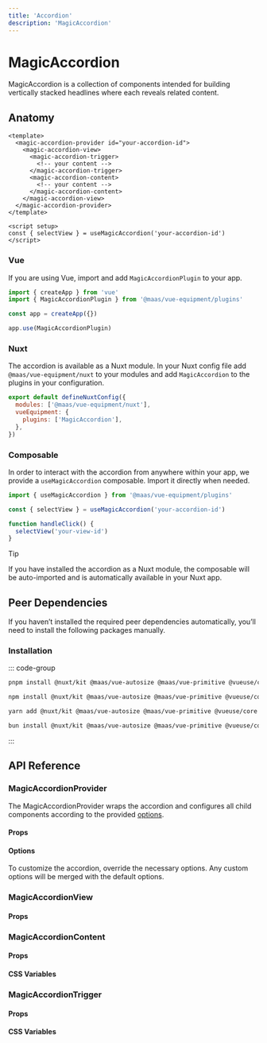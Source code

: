 ```yaml
---
title: 'Accordion'
description: 'MagicAccordion'
---
```


# MagicAccordion

MagicAccordion is a collection of components intended for building vertically stacked headlines where each reveals related content.

<component-preview src="./demo/DefaultDemo.vue"/>

<!--@include: @/apps/docs/src/content/snippets/overview.md-->

## Anatomy

```vue
<template>
  <magic-accordion-provider id="your-accordion-id">
    <magic-accordion-view>
      <magic-accordion-trigger>
        <!-- your content -->
      </magic-accordion-trigger>
      <magic-accordion-content>
        <!-- your content -->
      </magic-accordion-content>
    </magic-accordion-view>
  </magic-accordion-provider>
</template>

<script setup>
const { selectView } = useMagicAccordion('your-accordion-id')
</script>
```

<!--@include: @/apps/docs/src/content/snippets/installation.md-->

### Vue

If you are using Vue, import and add `MagicAccordionPlugin` to your app.

```js
import { createApp } from 'vue'
import { MagicAccordionPlugin } from '@maas/vue-equipment/plugins'

const app = createApp({})

app.use(MagicAccordionPlugin)
```

### Nuxt

The accordion is available as a Nuxt module. In your Nuxt config file add `@maas/vue-equipment/nuxt` to your modules and add `MagicAccordion` to the plugins in your configuration.

```js
export default defineNuxtConfig({
  modules: ['@maas/vue-equipment/nuxt'],
  vueEquipment: {
    plugins: ['MagicAccordion'],
  },
})
```

### Composable

In order to interact with the accordion from anywhere within your app, we provide a `useMagicAccordion` composable. Import it directly when needed.

```js
import { useMagicAccordion } from '@maas/vue-equipment/plugins'

const { selectView } = useMagicAccordion('your-accordion-id')

function handleClick() {
  selectView('your-view-id')
}
```

> [!TIP]
> If you have installed the accordion as a Nuxt module, the composable will be auto-imported and is automatically available in your Nuxt app.

## Peer Dependencies

If you haven’t installed the required peer dependencies automatically, you’ll need to install the following packages manually.

<ProseTable
  :columns="[
    { label: 'Package'},
  ]"
  :rows="[
    {
      items: [
        {
          label: '[@nuxt/kit](https://www.npmjs.com/package/@nuxt/kit)'
        }
      ]
    },
    {
      items: [
        {
          label: '[@maas/vue-autosize](https://www.npmjs.com/package/@maas/vue-autosize)'
        }
      ]
    },
    {
      items: [
        {
          label: '[@maas/vue-primitive](https://www.npmjs.com/package/@maas/vue-primitive)'
        }
      ]
    },
    {
      items: [
        {
          label: '[@vueuse/core](https://www.npmjs.com/package/@vueuse/core)'
        }
      ]
    },
  ]"
/>

### Installation

::: code-group

```sh [pnpm]
pnpm install @nuxt/kit @maas/vue-autosize @maas/vue-primitive @vueuse/core
```

```sh [npm]
npm install @nuxt/kit @maas/vue-autosize @maas/vue-primitive @vueuse/core
```

```sh [yarn]
yarn add @nuxt/kit @maas/vue-autosize @maas/vue-primitive @vueuse/core
```

```sh [bun]
bun install @nuxt/kit @maas/vue-autosize @maas/vue-primitive @vueuse/core
```

:::

## API Reference

### MagicAccordionProvider

The MagicAccordionProvider wraps the accordion and configures all child components according to the provided [options](#options).

#### Props

<ProseTable 
  :columns="[
    { label: 'Prop' },
    { label: 'Type' },
    { label: 'Required' }
  ]"
  :rows="[
    {
      items: [
        {
          label: 'id',
          description: 'Providing an id is required. Can either be a string or a ref.'
        },
        {
          label: 'MaybeRef\<string\>',
          escape: true
        },
        {
          label: 'true'
        }
      ]
    },
    {
      items: [
        {
          label: 'asChild',
          description: 'Prevent the component from rendering and pass all functionality to a child element.'
        },
        {
          label: 'boolean'
        },
        {
          label: 'false'
        }
      ]
    },
    {
      items: [
        {
          label: 'options',
          description: 'Refer to the [options table](#options) for details.'
        },
        {
          label: 'MagicAccordionOptions'
        },
        {
          label: 'false'
        }
      ]
    },
  ]"
/>

#### Options

To customize the accordion, override the necessary options. Any custom options will be merged with the default options.

<ProseTable
  :columns="[
    { label: 'Option' },
    { label: 'Type' },
    { label: 'Default' }
  ]"
  :rows="[
    {
      items: [
        { 
          label: 'mode',
          description: 'Set mode to multiple to allow multiple views to be open in parallel.'
        },
        { label: 'AccordionMode',
          description: '\'single\' | \'multiple\''
        },
        { 
          label: 'single'
        }
      ]
    },
    {
      items: [
        { 
          label: 'transition',
          description: 'Override the [transition name](https://vuejs.org/guide/built-ins/transition#named-transitions) of nested `MagicAccordionContent` elements.'
        },
        { 
          label: 'string'
        },
        { 
          label: 'string',
          description: '\'magic-accordion\'',
        }
      ]
    },
    {
      items: [
        {
          label: 'animation.duration',
          description: 'Configure the accordions’s animation duration.'
        },
        {
          label: 'number'
        },
        {
          label: '200'
        }
      ]
    },
    {
      items: [
        {
          label: 'animation.easing',
          description: 'Configure the accordions’s animation easing.'
        },
        {
          label: 'function',
          description: '(t: number) => number'
        },
        {
          label: 'easeOutQuad',
          description: 't * (2 - t)'
        }
      ]
    },
    {
      items: [
        { 
          label: 'disabled',
          description: 'Disable the accordion completely.'
        },
        { 
          label: 'boolean'
        },
        { 
          label: 'false',
        }
      ]
    },
  ]"
/>

### MagicAccordionView

#### Props

<ProseTable 
  :columns="[
    { label: 'Prop' },
    { label: 'Type' },
    { label: 'Required' }
  ]"
  :rows="[
    {
      items: [
        {
          label: 'id',
          description: 'Providing an id is optional. Neccessary for interacting with the view through `useMagicAccordion`.'
        },
        {
          label: 'MaybeRef\<string\>',
          escape: true
        },
        {
          label: 'false'
        }
      ]
    },
    {
      items: [
        {
          label: 'asChild',
          description: 'Prevent the component from rendering and pass all functionality to a child element.'
        },
        {
          label: 'boolean'
        },
        {
          label: 'false'
        }
      ]
    },
    {
      items: [
        {
          label: 'active',
          description: 'Prevent the component from rendering and pass all functionality to a child element.'
        },
        {
          label: 'boolean'
        },
        {
          label: 'false'
        }
      ]
    },
  ]"
/>

### MagicAccordionContent

#### Props

<ProseTable 
  :columns="[
    { label: 'Prop' },
    { label: 'Type' },
    { label: 'Required' }
  ]"
  :rows="[
    {
      items: [
        {
          label: 'asChild',
          description: 'Prevent the inner component inside the `<transition>` from rendering and pass all functionality to a child element.'
        },
        {
          label: 'boolean'
        },
        {
          label: 'false'
        }
      ]
    },
    {
      items: [
        { 
          label: 'transition',
          description: 'Override the [transition name](https://vuejs.org/guide/built-ins/transition#named-transitions).'
        },
        { 
          label: 'string' },
        { 
          label: 'false',
        }
      ]
    },
    {
      items: [
        {
          label: 'animation.duration',
          description: 'Override the component’s animation duration.'
        },
        {
          label: 'number'
        },
        {
          label: 'false'
        }
      ]
    },
    {
      items: [
        {
          label: 'animation.easing',
          description: 'Override the component’s animation easing.'
        },
        {
          label: 'function',
          description: '(t: number) => number'
        },
        {
          label: 'false'
        }
      ]
    },
  ]"
/>

#### CSS Variables

<ProseTable
  :columns="[
    { label: 'Variable' },
    { label: 'Default' },
  ]"
  :rows="[
    {
      items: [
        {
          label: '--magic-accordion-content-clip-path'
        },
        {
          label: 'inset(0)'
        },
      ]
    }
  ]"
/>

### MagicAccordionTrigger

#### Props

<ProseTable 
  :columns="[
    { label: 'Prop' },
    { label: 'Type' },
    { label: 'Required' }
  ]"
  :rows="[
    {
      items: [
        {
          label: 'asChild',
          description: 'Prevent the component from rendering and pass all functionality to a child element.'
        },
        {
          label: 'boolean'
        },
        {
          label: 'false'
        }
      ]
    },
    {
      items: [
        {
          label: 'disabled',
          description: 'Disable the trigger.'
        },
        {
          label: 'boolean'
        },
        {
          label: 'false'
        }
      ]
    },
    {
      items: [
        {
          label: 'trigger',
          description: 'Override the interactions that activate the trigger.'
        },
        {
          label: 'Interaction[]',
          description: 'Array<\'click\' | \'mouseenter\'>',
        },
        {
          label: 'false'
        }
      ]
    },
  ]"
/>

#### CSS Variables

<ProseTable
  :columns="[
    { label: 'Variable' },
    { label: 'Default' },
  ]"
  :rows="[
    {
      items: [
        {
          label: '--magic-accordion-trigger-cursor-disabled'
        },
        {
          label: 'not-allowed'
        },
      ]
    }
  ]"
/>